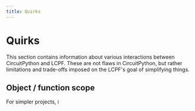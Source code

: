 ```yaml
---
title: Quirks 
---
```


# Quirks

This section contains information about various interactions 
between CircuitPython and LCPF.  These are not flaws in CircuitPython,
but rather limitations and trade-offs imposed on the LCPF's goal of simplifying 
things.


## Object / function scope

For simpler projects, i
